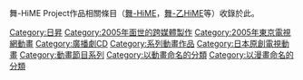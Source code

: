 舞-HiME Project作品相關條目（[[舞-HiME|舞-HiME]]，[[舞-乙HiME|舞-乙HiME]]等）收錄於此。

[[Category:日昇|Category:日昇]]
[[Category:2005年面世的跨媒體製作|Category:2005年面世的跨媒體製作]]
[[Category:2005年東京電視網動畫|Category:2005年東京電視網動畫]]
[[Category:廣播劇CD|Category:廣播劇CD]]
[[Category:系列動畫作品|Category:系列動畫作品]]
[[Category:日本原創電視動畫|Category:日本原創電視動畫]]
[[Category:動畫節目系列|Category:動畫節目系列]]
[[Category:以動畫命名的分類|Category:以動畫命名的分類]]
[[Category:以漫畫命名的分類|Category:以漫畫命名的分類]]